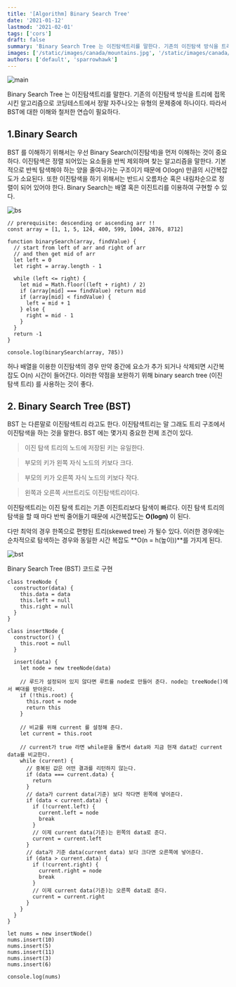 ```yaml
---
title: '[Algorithm] Binary Search Tree'
date: '2021-01-12'
lastmod: '2021-02-01'
tags: ['cors']
draft: false
summary: 'Binary Search Tree 는 이진탐색트리를 말한다. 기존의 이진탐색 방식을 트리에 접목시킨 알고리즘으로 코딩테스트에서 정말 자주나오는 유형의 문제중에 하나이다. 따라서 BST에 대한 이해와 철저한 연습이 필요하다.'
images: ['/static/images/canada/mountains.jpg', '/static/images/canada/toronto.jpg']
authors: ['default', 'sparrowhawk']
---
```


![main](/static/cors/cover.jpg)

Binary Search Tree 는 이진탐색트리를 말한다. 기존의 이진탐색 방식을 트리에 접목시킨 알고리즘으로 코딩테스트에서 정말 자주나오는 유형의 문제중에 하나이다. 따라서 BST에 대한 이해와 철저한 연습이 필요하다.

## 1.Binary Search

BST 를 이해하기 위해서는 우선 Binary Search(이진탐색)을 먼저 이해하는 것이 중요하다. 이진탐색은 정렬 되어있는 요소들을 반씩 제외하며 찾는 알고리즘을 말한다.
기본적으로 반씩 탐색해야 하는 양을 줄여나가는 구조이기 때문에 O(logn) 만큼의 시간복잡도가 소요된다. 또한 이진탐색을 하기 위해서는 반드시 오름차순 혹은 내림차순으로 정렬이 되어 있어야 한다. Binary Search는 배열 혹은 이진트리를 이용하여 구현할 수 있다.

![bs](/static/bst/bs.png)

```tsx
// prerequisite: descending or ascending arr !!
const array = [1, 1, 5, 124, 400, 599, 1004, 2876, 8712]

function binarySearch(array, findValue) {
  // start from left of arr and right of arr
  // and then get mid of arr
  let left = 0
  let right = array.length - 1

  while (left <= right) {
    let mid = Math.floor((left + right) / 2)
    if (array[mid] === findValue) return mid
    if (array[mid] < findValue) {
      left = mid + 1
    } else {
      right = mid - 1
    }
  }
  return -1
}

console.log(binarySearch(array, 785))
```

허나 배열을 이용한 이진탐색의 경우 만약 중간에 요소가 추가 되거나 삭제되면 시간복잡도 O(n) 시간이 들어간다. 이러한 약점을 보완하기 위해 binary search tree (이진 탐색 트리) 를 사용하는 것이 좋다.

## 2. Binary Search Tree (BST)

BST 는 다른말로 이진탐색트리 라고도 한다. 이진탐색트리는 말 그래도 트리 구조에서 이진탐색을 하는 것을 말한다. BST 에는 몇가지 중요한 전제 조건이 있다.

> 이진 탐색 트리의 노드에 저장된 키는 유일한다.

> 부모의 키가 왼쪽 자식 노드의 키보다 크다.

> 부모의 키가 오른쪽 자식 노드의 키보다 작다.

> 왼쪽과 오른쪽 서브트리도 이진탐색트리이다.

이진탐색트리는 이진 탐색 트리는 기존 이진트리보다 탐색이 빠르다. 이진 탐색 트리의 탐색을 할 때 마다 반씩 줄어들기 때문에 시간복잡도는 **O(logn)** 이 된다.

다만 최악의 경우 한쪽으로 편향된 트리(skewed tree) 가 될수 있다. 이러한 경우에는 순차적으로 탐색하는 경우와 동일한 시간 복잡도 **O(n = h(높이))**를 가지게 된다.

![bst](/assets/blog/20.bst/bst.png)

Binary Search Tree (BST) 코드로 구현

```tsx
class treeNode {
  constructor(data) {
    this.data = data
    this.left = null
    this.right = null
  }
}

class insertNode {
  constructor() {
    this.root = null
  }

  insert(data) {
    let node = new treeNode(data)

    // 루드가 설정되어 있지 않다면 루트를 node로 만들어 준다. node는 treeNode()에서 뼈대를 받아온다.
    if (!this.root) {
      this.root = node
      return this
    }

    // 비교를 위해 current 를 설정해 준다.
    let current = this.root

    // current가 true 라면 while문을 돌면서 data와 지금 현재 data인 current data를 비교한다.
    while (current) {
      // 중복된 값은 어떤 결과를 리턴하지 않는다.
      if (data === current.data) {
        return
      }
      // data가 current data(기준) 보다 작다면 왼쪽에 넣어준다.
      if (data < current.data) {
        if (!current.left) {
          current.left = node
          break
        }
        // 이제 current data(기준)는 왼쪽의 data로 준다.
        current = current.left
      }
      // data가 기준 data(current data) 보다 크다면 오른쪽에 넣어준다.
      if (data > current.data) {
        if (!current.right) {
          current.right = node
          break
        }
        // 이제 current data(기준)는 오른쪽 data로 준다.
        current = current.right
      }
    }
  }
}

let nums = new insertNode()
nums.insert(10)
nums.insert(5)
nums.insert(11)
nums.insert(3)
nums.insert(6)

console.log(nums)
```

